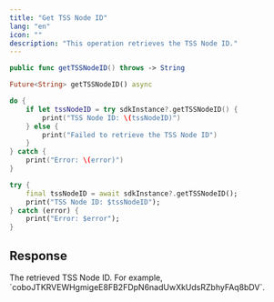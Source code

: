 ```yaml
---
title: "Get TSS Node ID"
lang: "en"
icon: ""
description: "This operation retrieves the TSS Node ID."
---
```


<CodeGroup>

```Swift iOS
public func getTSSNodeID() throws -> String
```

```Dart Flutter
Future<String> getTSSNodeID() async
```

</CodeGroup>


<RequestExample>

```Swift iOS
do {
    if let tssNodeID = try sdkInstance?.getTSSNodeID() {
        print("TSS Node ID: \(tssNodeID)")
    } else {
        print("Failed to retrieve the TSS Node ID")
    }
} catch {
    print("Error: \(error)")
}
```

```Dart Flutter
try {
    final tssNodeID = await sdkInstance?.getTSSNodeID();
    print("TSS Node ID: $tssNodeID");
} catch (error) {
    print("Error: $error");
}
```

</RequestExample>



## Response

<ResponseField name="tssNodeID" type="string">
The retrieved TSS Node ID.
For example, `coboJTKRVEWHgmigeE8FB2FDpN6nadUwXkUdsRZbhyFAq8bDV`.
</ResponseField>
